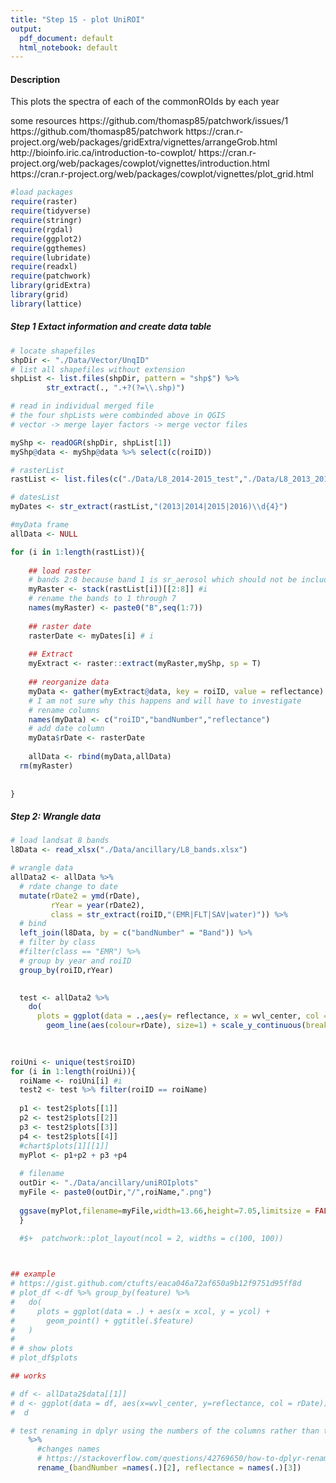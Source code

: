 ```yaml
---
title: "Step 15 - plot UniROI"
output:
  pdf_document: default
  html_notebook: default
---
```


#### Description
This plots the spectra of each of the commonROIds by each year

some resources
https://github.com/thomasp85/patchwork/issues/1 
https://github.com/thomasp85/patchwork 
https://cran.r-project.org/web/packages/gridExtra/vignettes/arrangeGrob.html
http://bioinfo.iric.ca/introduction-to-cowplot/
https://cran.r-project.org/web/packages/cowplot/vignettes/introduction.html
https://cran.r-project.org/web/packages/cowplot/vignettes/plot_grid.html

```r
#load packages
require(raster)
require(tidyverse)
require(stringr)
require(rgdal)
require(ggplot2)
require(ggthemes)
require(lubridate)
require(readxl)
require(patchwork)
library(gridExtra)
library(grid)
library(lattice)
```


##### Step 1 Extact information and create data table
```r

# locate shapefiles
shpDir <- "./Data/Vector/UnqID"
# list all shapefiles without extension 
shpList <- list.files(shpDir, pattern = "shp$") %>%
        str_extract(., ".+?(?=\\.shp)")

# read in individual merged file
# the four shpLists were combinded above in QGIS
# vector -> merge layer factors -> merge vector files

myShp <- readOGR(shpDir, shpList[1])
myShp@data <- myShp@data %>% select(c(roiID))

# rasterList
rastList <- list.files(c("./Data/L8_2014-2015_test","./Data/L8_2013_2016"), pattern= "\\.tif$", full.names = T)

# datesList
myDates <- str_extract(rastList,"(2013|2014|2015|2016)\\d{4}")

#myData frame
allData <- NULL

for (i in 1:length(rastList)){
  
    ## load raster
    # bands 2:8 because band 1 is sr_aerosol which should not be included in analysis
    myRaster <- stack(rastList[i])[[2:8]] #i
    # rename the bands to 1 through 7
    names(myRaster) <- paste0("B",seq(1:7))
    
    ## raster date
    rasterDate <- myDates[i] # i
  
    ## Extract 
    myExtract <- raster::extract(myRaster,myShp, sp = T)
    
    ## reorganize data
    myData <- gather(myExtract@data, key = roiID, value = reflectance) 
    # I am not sure why this happens and will have to investigate
    # rename columns
    names(myData) <- c("roiID","bandNumber","reflectance")
    # add date column
    myData$rDate <- rasterDate
    
    allData <- rbind(myData,allData)
  rm(myRaster)
  
    
}


```

##### Step 2: Wrangle data

```r
# load landsat 8 bands
l8Data <- read_xlsx("./Data/ancillary/L8_bands.xlsx")

# wrangle data
allData2 <- allData %>%
  # rdate change to date
  mutate(rDate2 = ymd(rDate),
         rYear = year(rDate2),
         class = str_extract(roiID,"(EMR|FLT|SAV|water)")) %>%
  # bind
  left_join(l8Data, by = c("bandNumber" = "Band")) %>%
  # filter by class
  #filter(class == "EMR") %>%
  # group by year and roiID
  group_by(roiID,rYear)

  
  test <- allData2 %>%
    do( 
      plots = ggplot(data = .,aes(y= reflectance, x = wvl_center, col = rDDate)) +
        geom_line(aes(colour=rDate), size=1) + scale_y_continuous(breaks = seq(0, 0.6, 0.10)) +ggtitle(.$roiID))

  
  
roiUni <- unique(test$roiID)
for (i in 1:length(roiUni)){
  roiName <- roiUni[i] #i
  test2 <- test %>% filter(roiID == roiName)
    
  p1 <- test2$plots[[1]]
  p2 <- test2$plots[[2]]
  p3 <- test2$plots[[3]]
  p4 <- test2$plots[[4]]
  #chart$plots[1][[1]]
  myPlot <- p1+p2 + p3 +p4 
  
  # filename
  outDir <- "./Data/ancillary/uniROIplots"
  myFile <- paste0(outDir,"/",roiName,".png")
  
  ggsave(myPlot,filename=myFile,width=13.66,height=7.05,limitsize = FALSE) 
  }

  #$+  patchwork::plot_layout(ncol = 2, widths = c(100, 100))
  


## example 
# https://gist.github.com/ctufts/eaca046a72af650a9b12f9751d95ff8d
# plot_df <-df %>% group_by(feature) %>%
#   do(
#     plots = ggplot(data = .) + aes(x = xcol, y = ycol) +
#       geom_point() + ggtitle(.$feature)
#   )
# 
# # show plots
# plot_df$plots

## works

# df <- allData2$data[[1]]
# d <- ggplot(data = df, aes(x=wvl_center, y=reflectance, col = rDate)) + geom_line(aes(colour=rDate))
#  d


```





```r
# test renaming in dplyr using the numbers of the columns rather than the names
    %>%
      #changes names 
      # https://stackoverflow.com/questions/42769650/how-to-dplyr-rename-a-column-by-column-index/42769771
      rename_(bandNumber =names(.)[2], reflectance = names(.)[3])
```



